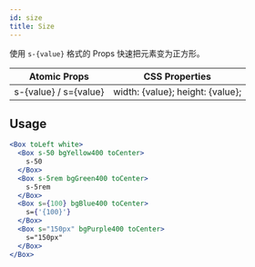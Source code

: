 ```yaml
---
id: size
title: Size
---
```


使用 `s-{value}` 格式的 Props 快速把元素变为正方形。

| Atomic Props          | CSS Properties                   |
| --------------------- | -------------------------------- |
| s-{value} / s={value} | width: {value}; height: {value}; |

## Usage

```jsx live
<Box toLeft white>
  <Box s-50 bgYellow400 toCenter>
    s-50
  </Box>
  <Box s-5rem bgGreen400 toCenter>
    s-5rem
  </Box>
  <Box s={100} bgBlue400 toCenter>
    s={'{100}'}
  </Box>
  <Box s="150px" bgPurple400 toCenter>
    s="150px"
  </Box>
</Box>
```
